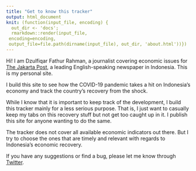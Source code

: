 ```yaml
---
title: "Get to know this tracker"
output: html_document
knit: (function(input_file, encoding) {
  out_dir <- 'docs';
  rmarkdown::render(input_file,
 encoding=encoding,
 output_file=file.path(dirname(input_file), out_dir, 'about.html'))})
---
```


Hi! I am Dzulfiqar Fathur Rahman, a journalist covering economic issues for [The Jakarta Post](https://thejakartapost.com), a leading English-speaking newspaper in Indonesia. This is my personal site.

I build this site to see how the COVID-19 pandemic takes a hit on Indonesia's economy and track the country's recovery from the shock.

While I know that it is important to keep track of the development, I build this tracker mainly for a less serious purpose. That is, I just want to casually keep my tabs on this recovery stuff but not get too caught up in it. I publish this site for anyone wanting to do the same.

The tracker does not cover all available economic indicators out there. But I try to choose the ones that are timely and relevant with regards to Indonesia's economic recovery.

If you have any suggestions or find a bug, please let me know through [Twitter](https://twitter.com/dzulfiqarfr).